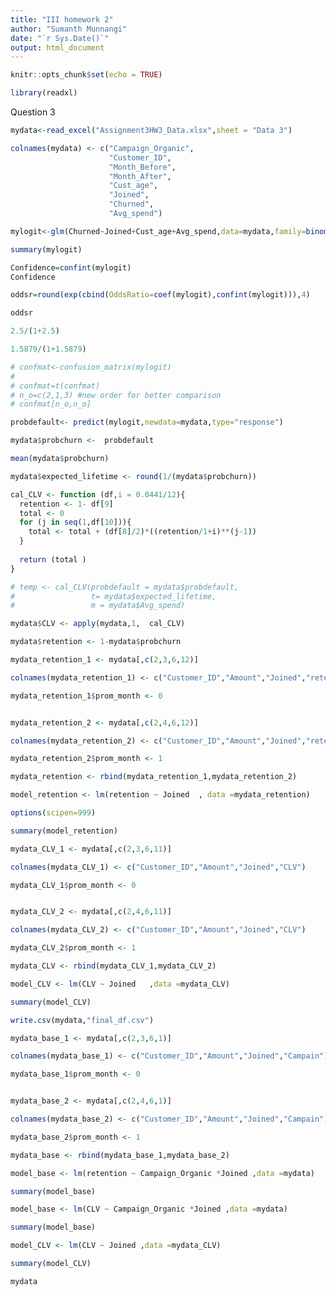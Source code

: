 ```yaml
---
title: "III homework 2"
author: "Sumanth Munnangi"
date: "`r Sys.Date()`"
output: html_document
---
```


```r
knitr::opts_chunk$set(echo = TRUE)
```


```r

library(readxl)

```


Question 3

```r

mydata<-read_excel("Assignment3HW3_Data.xlsx",sheet = "Data 3")

```



```r

colnames(mydata) <- c("Campaign_Organic",
                      "Customer_ID",
                      "Month_Before",
                      "Month_After",
                      "Cust_age",
                      "Joined",
                      "Churned",
                      "Avg_spend")

```


```r
mylogit<-glm(Churned~Joined+Cust_age+Avg_spend,data=mydata,family=binomial(link="logit"))

```


```r
summary(mylogit)
```

```r
Confidence=confint(mylogit) 
Confidence


```


```r

oddsr=round(exp(cbind(OddsRatio=coef(mylogit),confint(mylogit))),4)

oddsr
```

```r

2.5/(1+2.5)

1.5879/(1+1.5879)

```


```r
# confmat<-confusion_matrix(mylogit)
# 
# confmat=t(confmat) 
# n_o=c(2,1,3) #new order for better comparison
# confmat[n_o,n_o]
```

```r
probdefault<- predict(mylogit,newdata=mydata,type="response")
```

```r
mydata$probchurn <-  probdefault
```


```r

mean(mydata$probchurn)

```


```r

mydata$expected_lifetime <- round(1/(mydata$probchurn))

```


```r

cal_CLV <- function (df,i = 0.0441/12){
  retention <- 1- df[9]
  total <- 0
  for (j in seq(1,df[10])){
    total <- total + (df[8]/2)*((retention/1+i)**(j-1))
  }
  
  return (total )
}

```


```r
# temp <- cal_CLV(probdefault = mydata$probdefault,
#                 t= mydata$expected_lifetime,
#                 m = mydata$Avg_spend)

mydata$CLV <- apply(mydata,1,  cal_CLV)

```


```r
mydata$retention <- 1-mydata$probchurn
```


```r
mydata_retention_1 <- mydata[,c(2,3,6,12)]

colnames(mydata_retention_1) <- c("Customer_ID","Amount","Joined","retention")

mydata_retention_1$prom_month <- 0


mydata_retention_2 <- mydata[,c(2,4,6,12)]

colnames(mydata_retention_2) <- c("Customer_ID","Amount","Joined","retention")

mydata_retention_2$prom_month <- 1

mydata_retention <- rbind(mydata_retention_1,mydata_retention_2)

```


```r
model_retention <- lm(retention ~ Joined  , data =mydata_retention)
```


```r
options(scipen=999)
```


```r

summary(model_retention)

```

```r
mydata_CLV_1 <- mydata[,c(2,3,6,11)]

colnames(mydata_CLV_1) <- c("Customer_ID","Amount","Joined","CLV")

mydata_CLV_1$prom_month <- 0


mydata_CLV_2 <- mydata[,c(2,4,6,11)]

colnames(mydata_CLV_2) <- c("Customer_ID","Amount","Joined","CLV")

mydata_CLV_2$prom_month <- 1

mydata_CLV <- rbind(mydata_CLV_1,mydata_CLV_2)
```


```r
model_CLV <- lm(CLV ~ Joined   ,data =mydata_CLV)
```


```r

summary(model_CLV)

```

```r

write.csv(mydata,"final_df.csv")

```



```r
mydata_base_1 <- mydata[,c(2,3,6,1)]

colnames(mydata_base_1) <- c("Customer_ID","Amount","Joined","Campain")

mydata_base_1$prom_month <- 0


mydata_base_2 <- mydata[,c(2,4,6,1)]

colnames(mydata_base_2) <- c("Customer_ID","Amount","Joined","Campain")

mydata_base_2$prom_month <- 1

mydata_base <- rbind(mydata_base_1,mydata_base_2)

```

```r
model_base <- lm(retention ~ Campaign_Organic *Joined ,data =mydata)
```

```r
summary(model_base)
```

```r
model_base <- lm(CLV ~ Campaign_Organic *Joined ,data =mydata)
```

```r

summary(model_base)

```


```r
model_CLV <- lm(CLV ~ Joined ,data =mydata_CLV)
```


```r
summary(model_CLV)

```

```r
mydata

```

